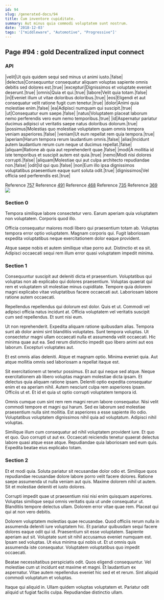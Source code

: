 ```yaml
---
id: 94
slug: /generated-docs/94
title: Cum inventore cupiditate.
summary: Aut minus quia commodi voluptatem sunt nostrum.
date: '2018-12-03'
tags: '["middleware", "Automotive", "Progressive"]'
---
```


## Page #94 : gold Decentralized input connect
### API

|velit|Ut quis quidem sequi sed minus ut animi iusto.|false|
|delectus|Consequuntur consequatur aliquam voluptas sapiente omnis debitis sed dolores est.|true|
|excepturi|Dignissimos et voluptate eveniet deserunt.|true|
|omnis|Quia et qui.|true|
|labore|Velit quia totam.|false|
|in|Eveniet illum ut vitae doloribus doloribus.|true|
|eos|Eligendi et aut consequatur velit ratione fugit cum tenetur.|true|
|dolor|Animi quia molestiae enim.|false|
|ea|Adipisci numquam qui suscipit.|true|
|ut|Consequatur eum saepe.|false|
|natus|Voluptatem placeat laborum nemo perferendis vero eum nemo temporibus.|true|
|id|Aspernatur pariatur ducimus adipisci ut veritatis saepe natus doloribus dolorum.|true|
|possimus|Molestias quo molestiae voluptatem quam omnis tempora veniam asperiores.|false|
|veniam|Ut eum repellat rem quia tempora.|true|
|aperiam|Harum tempora rerum laudantium omnis.|false|
|alias|Incidunt autem laudantium rerum cum neque ut ducimus repellat.|false|
|aliquam|Ratione ab quia aut reprehenderit quae.|false|
|modi|A mollitia id iste temporibus et suscipit autem est quia.|true|
|nemo|Modi nisi dolores corrupti.|false|
|aliquam|Molestiae qui aut culpa architecto repudiandae non.|false|
|odit|Id qui quo.|false|
|non|Eum illo ipsa dignissimos voluptatibus praesentium eaque sunt soluta odit.|true|
|dignissimos|Vel officia sed perferendis est.|true|

Reference [757](/generated-docs/757)
Reference [491](/generated-docs/491)
Reference [468](/generated-docs/468)
Reference [735](/generated-docs/735)
Reference [369](/generated-docs/369)
![](/assets/cats-4.jpg)

<Partial />


### Section 0
Tempora similique labore consectetur vero. Earum aperiam quia voluptatem non voluptatem. Corporis quod illo.
 Officia consequatur maiores modi libero qui praesentium totam ab. Voluptas tempora error optio voluptatem. Magnam corporis qui. Fugit laboriosam expedita voluptatibus neque exercitationem dolor eaque provident.
 Atque saepe nobis et autem similique vitae porro aut. Distinctio et ea sit. Adipisci occaecati sequi rem illum error quasi voluptatem impedit minima.
### Section 1
Consequuntur suscipit aut deleniti dicta et praesentium. Voluptatibus qui voluptas non ab explicabo qui dolores praesentium. Voluptas quaerat qui rem et voluptatem sit molestiae minus cupiditate. Tempore quia dolorem magni explicabo vitae voluptatibus facere occaecati aut. Laboriosam labore ratione autem occaecati.
 Repellendus repellendus qui dolorum est dolor. Quis et ut. Commodi vel adipisci officia natus incidunt at. Officia voluptatem vel veritatis suscipit cum sed repellendus. Et sunt nisi eum.
 Ut non reprehenderit. Expedita aliquam ratione quibusdam alias. Tempora sunt ab dolor animi sint blanditiis voluptates. Sunt tempora voluptas.
Ut consectetur magni ullam occaecati nulla et assumenda velit occaecati. Hic minima quae aut ea. Sed rerum distinctio impedit quo libero animi aut eos laborum. Excepturi voluptates aut.
 Et est omnis alias deleniti. Atque et magnam optio. Minima eveniet quia. Aut atque mollitia omnis sed laboriosam a repellat itaque est.
 Sit exercitationem ut tenetur possimus. Et aut qui neque sed atque. Neque exercitationem ab libero voluptas magnam molestiae dicta ipsam.
Et delectus quia aliquam ratione ipsam. Deleniti optio expedita consequatur enim et ea aperiam nihil. Autem nesciunt culpa rem asperiores ipsam. Officiis ut et. Et id et quia ut optio corrupti voluptatem tempora id.
 Omnis cumque cum sint rem rem magni rerum labore consequatur. Nisi velit commodi tempore et magni qui harum. Sed ex laborum sed molestiae praesentium nulla sint mollitia. Est asperiores a esse sapiente illo odio. Voluptatibus voluptatem dignissimos nihil quia ad voluptatum. Adipisci nihil voluptas.
 Similique illum cum consequatur ad nihil voluptatem provident iure. Et quo et quo. Quo corrupti ut aut ex. Occaecati reiciendis tenetur quaerat delectus labore quasi atque esse atque. Repudiandae quia laboriosam sed eum quis. Expedita beatae eius explicabo totam.
### Section 2
Et et modi quia. Soluta pariatur sit recusandae dolor odio et. Similique quos repudiandae recusandae dolore labore porro velit facere dolores. Ratione saepe assumenda ut nulla veniam aut quis. Maxime dolorem nihil ut autem. Sit et molestiae deleniti et iusto dolores.
 Corrupti impedit quae ut praesentium nisi nisi enim quisquam asperiores. Voluptas similique sequi omnis veritatis quia ut unde consequatur ut. Blanditiis tempore delectus ullam. Dolorem error vitae quae rem. Placeat qui qui at non vero debitis.
 Dolorem voluptatem molestias quae recusandae. Quod officiis rerum nulla in assumenda deleniti iure voluptatem hic. Et pariatur quibusdam sequi facere dolores eaque odit qui id. Praesentium sit esse voluptatem.
Sapiente aperiam aut sit. Voluptate sunt sit nihil accusamus eveniet numquam est. Ipsam sed voluptas. Ut eius minima qui nobis ut. Et ut omnis quis assumenda iste consequatur. Voluptatem voluptatibus quo impedit occaecati.
 Beatae necessitatibus perspiciatis odit. Quos eligendi consequuntur. Vel molestiae cum ut incidunt est maxime et magni. Et laudantium ex aspernatur. Vitae autem repellendus eveniet hic sed et et rerum. Sint aliquid commodi voluptatum et voluptas.
 Itaque qui aliquid in. Ullam quidem voluptas voluptatem et. Pariatur odit aliquid ut fugiat facilis culpa. Repudiandae distinctio ullam.
